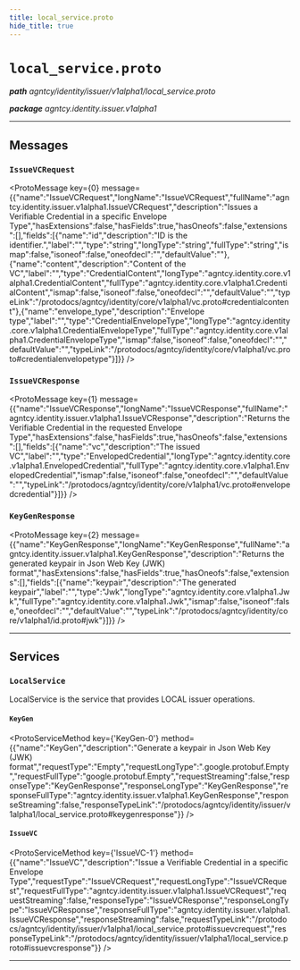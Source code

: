 ```yaml
---
title: local_service.proto
hide_title: true
---
```



# `local_service.proto`
_**path** agntcy/identity/issuer/v1alpha1/local_service.proto_

_**package** agntcy.identity.issuer.v1alpha1_



---

## Messages


### `IssueVCRequest`
<ProtoMessage key={0} message={{"name":"IssueVCRequest","longName":"IssueVCRequest","fullName":"agntcy.identity.issuer.v1alpha1.IssueVCRequest","description":"Issues a Verifiable Credential in a specific Envelope Type","hasExtensions":false,"hasFields":true,"hasOneofs":false,"extensions":[],"fields":[{"name":"id","description":"ID is the identifier.","label":"","type":"string","longType":"string","fullType":"string","ismap":false,"isoneof":false,"oneofdecl":"","defaultValue":""},{"name":"content","description":"Content of the VC","label":"","type":"CredentialContent","longType":"agntcy.identity.core.v1alpha1.CredentialContent","fullType":"agntcy.identity.core.v1alpha1.CredentialContent","ismap":false,"isoneof":false,"oneofdecl":"","defaultValue":"","typeLink":"/protodocs/agntcy/identity/core/v1alpha1/vc.proto#credentialcontent"},{"name":"envelope_type","description":"Envelope type","label":"","type":"CredentialEnvelopeType","longType":"agntcy.identity.core.v1alpha1.CredentialEnvelopeType","fullType":"agntcy.identity.core.v1alpha1.CredentialEnvelopeType","ismap":false,"isoneof":false,"oneofdecl":"","defaultValue":"","typeLink":"/protodocs/agntcy/identity/core/v1alpha1/vc.proto#credentialenvelopetype"}]}} />


### `IssueVCResponse`
<ProtoMessage key={1} message={{"name":"IssueVCResponse","longName":"IssueVCResponse","fullName":"agntcy.identity.issuer.v1alpha1.IssueVCResponse","description":"Returns the Verifiable Credential in the requested Envelope Type","hasExtensions":false,"hasFields":true,"hasOneofs":false,"extensions":[],"fields":[{"name":"vc","description":"The issued VC","label":"","type":"EnvelopedCredential","longType":"agntcy.identity.core.v1alpha1.EnvelopedCredential","fullType":"agntcy.identity.core.v1alpha1.EnvelopedCredential","ismap":false,"isoneof":false,"oneofdecl":"","defaultValue":"","typeLink":"/protodocs/agntcy/identity/core/v1alpha1/vc.proto#envelopedcredential"}]}} />


### `KeyGenResponse`
<ProtoMessage key={2} message={{"name":"KeyGenResponse","longName":"KeyGenResponse","fullName":"agntcy.identity.issuer.v1alpha1.KeyGenResponse","description":"Returns the generated keypair in Json Web Key (JWK) format","hasExtensions":false,"hasFields":true,"hasOneofs":false,"extensions":[],"fields":[{"name":"keypair","description":"The generated keypair","label":"","type":"Jwk","longType":"agntcy.identity.core.v1alpha1.Jwk","fullType":"agntcy.identity.core.v1alpha1.Jwk","ismap":false,"isoneof":false,"oneofdecl":"","defaultValue":"","typeLink":"/protodocs/agntcy/identity/core/v1alpha1/id.proto#jwk"}]}} />

---
## Services


### `LocalService`

LocalService is the service that provides LOCAL issuer operations.


#### `KeyGen`
<ProtoServiceMethod key={'KeyGen-0'} method={{"name":"KeyGen","description":"Generate a keypair in Json Web Key (JWK) format","requestType":"Empty","requestLongType":".google.protobuf.Empty","requestFullType":"google.protobuf.Empty","requestStreaming":false,"responseType":"KeyGenResponse","responseLongType":"KeyGenResponse","responseFullType":"agntcy.identity.issuer.v1alpha1.KeyGenResponse","responseStreaming":false,"responseTypeLink":"/protodocs/agntcy/identity/issuer/v1alpha1/local_service.proto#keygenresponse"}} />


#### `IssueVC`
<ProtoServiceMethod key={'IssueVC-1'} method={{"name":"IssueVC","description":"Issue a Verifiable Credential in a specific Envelope Type","requestType":"IssueVCRequest","requestLongType":"IssueVCRequest","requestFullType":"agntcy.identity.issuer.v1alpha1.IssueVCRequest","requestStreaming":false,"responseType":"IssueVCResponse","responseLongType":"IssueVCResponse","responseFullType":"agntcy.identity.issuer.v1alpha1.IssueVCResponse","responseStreaming":false,"requestTypeLink":"/protodocs/agntcy/identity/issuer/v1alpha1/local_service.proto#issuevcrequest","responseTypeLink":"/protodocs/agntcy/identity/issuer/v1alpha1/local_service.proto#issuevcresponse"}} />


---


  